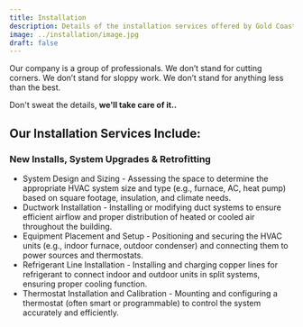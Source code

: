 ```yaml
---
title: Installation
description: Details of the installation services offered by Gold Coast HVAC
image: ../installation/image.jpg
draft: false
---
```

Our company is a group of professionals. We don’t stand for cutting
corners. We don’t stand for sloppy work. We don’t stand for anything less
than the best.

Don't sweat the details, **we'll take care of it..**

## Our Installation Services Include:

### New Installs, System Upgrades & Retrofitting

* System Design and Sizing - Assessing the space to determine the appropriate HVAC system size and type (e.g., furnace, AC, heat pump) based on square footage, insulation, and climate needs.
* Ductwork Installation - Installing or modifying duct systems to ensure efficient airflow and proper distribution of heated or cooled air throughout the building.
* Equipment Placement and Setup - Positioning and securing the HVAC units (e.g., indoor furnace, outdoor condenser) and connecting them to power sources and thermostats.
* Refrigerant Line Installation - Installing and charging copper lines for refrigerant to connect indoor and outdoor units in split systems, ensuring proper cooling function.
* Thermostat Installation and Calibration - Mounting and configuring a thermostat (often smart or programmable) to control the system accurately and efficiently.

